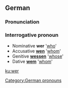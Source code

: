 ==German==
===Pronunciation===
{{IPA|[veːɐ]}}
===Interrogative pronoun===
*Nominative '''wer''' '[[who]]'
*Accusative '''[[wen]]''' '[[whom]]'
*Genitive '''[[wessen]]''' '[[whose]]'
*Dative '''[[wem]]''' '[[whom]]'

[[Category:German pronouns]]

[[ku:wer]]